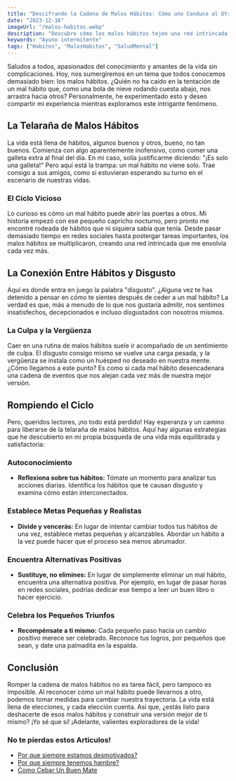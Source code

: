 ```yaml
---
title: "Descifrando la Cadena de Malos Hábitos: Cómo uno Conduce al Otro"
date: "2023-12-16"
imageUrl: "/malos-habitos.webp"
description: "Descubre cómo los malos hábitos tejen una red intrincada en tu vida diaria y cómo un simple mal hábito puede llevar a otro, desencadenando un ciclo vicioso. Únete a mí en esta exploración personal mientras revelamos cómo el disgusto consigo mismo se entrelaza con estos hábitos negativos."
keywords: "Ayuno intermitente"
tags: ["Habitos", "MalosHabitos", "SaludMental"]
---
```


<CustomImage src="/malos-habitos.webp" alt="Malos habitos" />

Saludos a todos, apasionados del conocimiento y amantes de la vida sin complicaciones. Hoy, nos sumergiremos en un tema que todos conocemos demasiado bien: los malos hábitos. ¿Quién no ha caído en la tentación de un mal hábito que, como una bola de nieve rodando cuesta abajo, nos arrastra hacia otros? Personalmente, he experimentado esto y deseo compartir mi experiencia mientras exploramos este intrigante fenómeno.

## La Telaraña de Malos Hábitos

La vida está llena de hábitos, algunos buenos y otros, bueno, no tan buenos. Comienza con algo aparentemente inofensivo, como comer una galleta extra al final del día. En mi caso, solía justificarme diciendo: "¡Es solo una galleta!" Pero aquí está la trampa: un mal hábito no viene solo. Trae consigo a sus amigos, como si estuvieran esperando su turno en el escenario de nuestras vidas.

<GoogleAdUnit>
  <ins
    className="adsbygoogle"
    style={{ display: "block", width: "100%" }}
    data-ad-client="ca-pub-6692046911486022"
    data-ad-slot="7604662855"
    data-ad-format="auto"
    data-full-width-responsive="true"
  ></ins>
</GoogleAdUnit>

### El Ciclo Vicioso

Lo curioso es cómo un mal hábito puede abrir las puertas a otros. Mi historia empezó con ese pequeño capricho nocturno, pero pronto me encontré rodeada de hábitos que ni siquiera sabía que tenía. Desde pasar demasiado tiempo en redes sociales hasta postergar tareas importantes, los malos hábitos se multiplicaron, creando una red intrincada que me envolvía cada vez más.

## La Conexión Entre Hábitos y Disgusto

Aquí es donde entra en juego la palabra "disgusto". ¿Alguna vez te has detenido a pensar en cómo te sientes después de ceder a un mal hábito? La verdad es que, más a menudo de lo que nos gustaría admitir, nos sentimos insatisfechos, decepcionados e incluso disgustados con nosotros mismos.

### La Culpa y la Vergüenza

Caer en una rutina de malos hábitos suele ir acompañado de un sentimiento de culpa. El disgusto consigo mismo se vuelve una carga pesada, y la vergüenza se instala como un huésped no deseado en nuestra mente. ¿Cómo llegamos a este punto? Es como si cada mal hábito desencadenara una cadena de eventos que nos alejan cada vez más de nuestra mejor versión.

## Rompiendo el Ciclo

Pero, queridos lectores, ¡no todo está perdido! Hay esperanza y un camino para liberarse de la telaraña de malos hábitos. Aquí hay algunas estrategias que he descubierto en mi propia búsqueda de una vida más equilibrada y satisfactoria:

### **Autoconocimiento**

- **Reflexiona sobre tus hábitos:** Tómate un momento para analizar tus acciones diarias. Identifica los hábitos que te causan disgusto y examina cómo están interconectados.

### **Establece Metas Pequeñas y Realistas**

- **Divide y vencerás:** En lugar de intentar cambiar todos tus hábitos de una vez, establece metas pequeñas y alcanzables. Abordar un hábito a la vez puede hacer que el proceso sea menos abrumador.

### **Encuentra Alternativas Positivas**

- **Sustituye, no elimines:** En lugar de simplemente eliminar un mal hábito, encuentra una alternativa positiva. Por ejemplo, en lugar de pasar horas en redes sociales, podrías dedicar ese tiempo a leer un buen libro o hacer ejercicio.

### **Celebra los Pequeños Triunfos**

- **Recompénsate a ti mismo:** Cada pequeño paso hacia un cambio positivo merece ser celebrado. Reconoce tus logros, por pequeños que sean, y date una palmadita en la espalda.

## Conclusión

Romper la cadena de malos hábitos no es tarea fácil, pero tampoco es imposible. Al reconocer cómo un mal hábito puede llevarnos a otro, podemos tomar medidas para cambiar nuestra trayectoria. La vida está llena de elecciones, y cada elección cuenta. Así que, ¿estás listo para deshacerte de esos malos hábitos y construir una versión mejor de ti mismo? ¡Yo sé que sí! ¡Adelante, valientes exploradores de la vida!

<GoogleAdUnit>
  <ins
    className="adsbygoogle"
    style={{ display: "block", width: "100%" }}
    data-ad-client="ca-pub-6692046911486022"
    data-ad-slot="6996435995"
    data-ad-format="auto"
    data-full-width-responsive="true"
  ></ins>
</GoogleAdUnit>

### No te pierdas estos Articulos!

- [Por que siempre estamos desmotivados?](https://abelardo.blog/posts/desmotivacion)
- [Por que siempre tenemos hambre?](https://abelardo.blog/posts/por-que-siempre-tenemos-hambre)
- [Como Cebar Un Buen Mate](https://abelardo.blog/posts/como-cebar-un-buen-mate)
